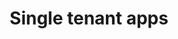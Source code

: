 ---
title: Single tenant apps
description: How to deploy multiple instances of the same component to an environment
---
